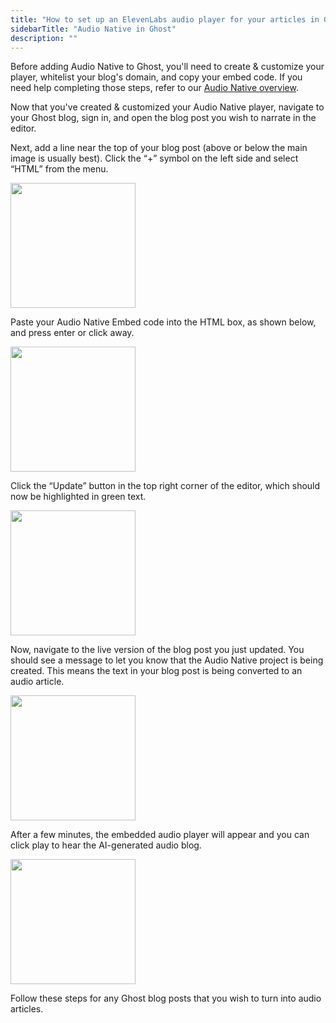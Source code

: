 ```yaml
---
title: "How to set up an ElevenLabs audio player for your articles in Ghost"
sidebarTitle: "Audio Native in Ghost"
description: ""
---
```

Before adding Audio Native to Ghost, you'll need to create & customize your player, whitelist your blog's domain, and copy your embed code. If you need help completing those steps, refer to our [Audio Native overview](https://elevenlabs.io/docs/audio-native/overview).

Now that you've created & customized your Audio Native player, navigate to your Ghost blog, sign in, and open the blog post you wish to narrate in the editor.

Next, add a line near the top of your blog post (above or below the main image is usually best). Click the “+” symbol on the left side and select “HTML” from the menu. 

<img height="200" src="/documentation/audio-native/images/ghost_an_1.png" />

Paste your Audio Native Embed code into the HTML box, as shown below, and press enter or click away. 

<img height="200" src="/documentation/audio-native/images/ghost_an_2.png" />

Click the “Update” button in the top right corner of the editor, which should now be highlighted in green text.

<img height="200" src="/documentation/audio-native/images/ghost_an_3.png" />

Now, navigate to the live version of the blog post you just updated. You should see a message to let you know that the Audio Native project is being created. This means the text in your blog post is being converted to an audio article.

<img height="200" src="/documentation/audio-native/images/ghost_an_4.png" />

After a few minutes, the embedded audio player will appear and you can click play to hear the AI-generated audio blog. 

<img height="200" src="/documentation/audio-native/images/ghost_an_5.png" />

Follow these steps for any Ghost blog posts that you wish to turn into audio articles.